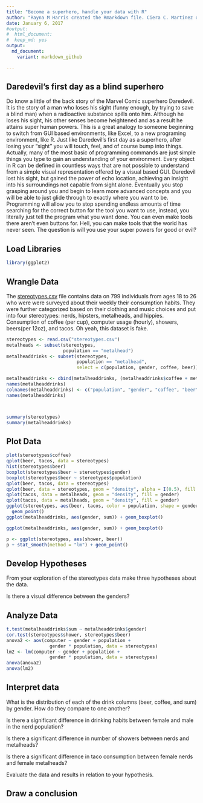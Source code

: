 ```yaml
---
title: "Become a superhero, handle your data with R"
author: "Rayna M Harris created the Rmarkdown file. Ciera C. Martinez drafted the blog post and content for R tutorial, which can be accessed here: http://cierareports.org/blog/2013/10/18/rCourse2013/index.html"
date: January 6, 2017
#output: 
#  html_document:
#  keep_md: yes
output:
  md_document:
    variant: markdown_github

---
```


## Daredevil's first day as a blind superhero
Do know a little of the back story of the Marvel Comic superhero Daredevil. It is the story of a man who loses his sight (funny enough, by trying to save a blind man) when a radioactive substance spills onto him. Although he loses his sight, his other senses become heightened and as a result he attains super human powers. This is a great analogy to someone beginning to switch from GUI based environments, like Excel, to a new programing environment, like R. Just like Daredevil’s first day as a superhero, after losing your “sight” you will touch, feel, and of course bump into things. Actually, many of the most basic of programming commands are just simple things you type to gain an understanding of your environment. Every object in R can be defined in countless ways that are not possible to understand from a simple visual representation offered by a visual based GUI. Daredevil lost his sight, but gained the power of echo location, achieving an insight into his surroundings not capable from sight alone. Eventually you stop grasping around you and begin to learn more advanced concepts and you will be able to just glide through to exactly where you want to be. Programming will allow you to stop spending endless amounts of time searching for the correct button for the tool you want to use, instead, you literally just tell the program what you want done. You can even make tools there aren’t even buttons for. Hell, you can make tools that the world has never seen. The question is will you use your super powers for good or evil?

## Load Libraries

```r
library(ggplot2)
```

## Wrangle Data

The [stereotypes.csv](http://cierareports.org/downloads/r_tutorial/stereotypes.csv) file contains data on 799 individuals from ages 18 to 26 who were were surveyed about their weekly their consumption habits. They were further categorized based on their clothing and music choices and put into four stereotypes: nerds, hipsters, metalheads, and hippies. Consumption of coffee (per cup), computer usage (hourly), showers, beers(per 12oz), and tacos. Oh yeah, this dataset is fake.


```r

stereotypes <- read.csv("stereotypes.csv") 
metalheads <- subset(stereotypes, 
                     population == "metalhead")
metalheaddrinks <- subset(stereotypes, 
                          population == "metalhead", 
                          select = c(population, gender, coffee, beer))

metalheaddrinks <- cbind(metalheaddrinks, (metalheaddrinks$coffee + metalheaddrinks$beer))
names(metalheaddrinks)
colnames(metalheaddrinks) <- c("population", "gender", "coffee", "beer", "sum")
names(metalheaddrinks)



summary(stereotypes)
summary(metalheaddrinks)
```

## Plot Data

```r

plot(stereotypes$coffee)
qplot(beer, tacos, data = stereotypes)
hist(stereotypes$beer)
boxplot(stereotypes$beer ~ stereotypes$gender)
boxplot(stereotypes$beer ~ stereotypes$population)
qplot(beer, tacos, data = stereotypes)
qplot(beer, data = stereotypes, geom = "density", alpha = I(0.5), fill = population)
qplot(tacos, data = metalheads, geom = "density", fill = gender)
qplot(tacos, data = metalheads, geom = "density", fill = gender)
ggplot(stereotypes, aes(beer, tacos, color = population, shape = gender)) + 
  geom_point()
ggplot(metalheaddrinks, aes(gender, sum)) + geom_boxplot()

ggplot(metalheaddrinks, aes(gender, sum)) + geom_boxplot()

p <- ggplot(stereotypes, aes(shower, beer))
p + stat_smooth(method = "lm") + geom_point()


```


## Develop Hypotheses

From your exploration of the stereotypes data make three hypotheses about the data.

Is there a visual difference between the genders?

## Analyze Data

```r
t.test(metalheaddrinks$sum ~ metalheaddrinks$gender)
cor.test(stereotypes$shower, stereotypes$beer)
anova2 <- aov(computer ~ gender + population + 
                gender * population, data = stereotypes)
lm2 <- lm(computer ~ gender + population + 
                gender * population, data = stereotypes)
anova(anova2)
anova(lm2)

```

## Interpret data

What is the distribution of each of the drink columns (beer, coffee, and sum) by gender. How do they compare to one another?

Is there a significant difference in drinking habits between female and male in the nerd population?

Is there a significant difference in number of showers between nerds and metalheads?

Is there a significant difference in taco consumption between female nerds and female metalheads?

Evaluate the data and results in relation to your hypothesis.

## Draw a conclusion